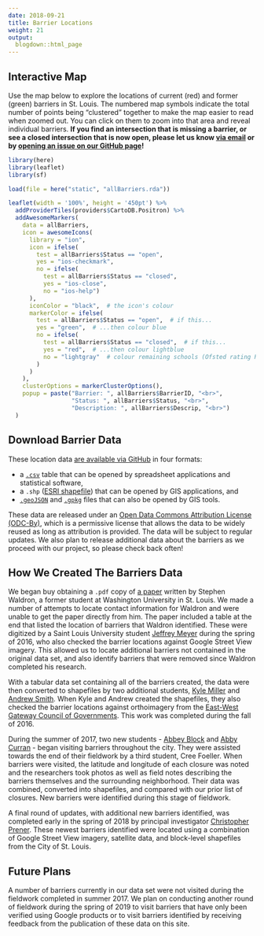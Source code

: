 ```yaml
---
date: 2018-09-21
title: Barrier Locations
weight: 21
output:
  blogdown::html_page
---
```


## Interactive Map
Use the map below to explore the locations of current (red) and former (green) barriers in St. Louis. The numbered map symbols  indicate the total number of points being "clustered" together to make the map easier to read when zoomed out. You can click on them to zoom into that area and reveal individual barriers. **If you find an intersection that is missing a barrier, or see a closed intersection that is now open, please let us know [via email](mailto:chris.prener@slu.edu) or by [opening an issue on our GitHub page](https://github.com/chris-prener/barriers-data/issues)!** 
<p> </p>
```r
library(here)
library(leaflet)
library(sf)

load(file = here("static", "allBarriers.rda"))

leaflet(width = '100%', height = '450pt') %>% 
  addProviderTiles(providers$CartoDB.Positron) %>% 
  addAwesomeMarkers(
    data = allBarriers, 
    icon = awesomeIcons(
      library = "ion",
      icon = ifelse(
        test = allBarriers$Status == "open",
        yes = "ios-checkmark", 
        no = ifelse(
          test = allBarriers$Status == "closed",
          yes = "ios-close",
          no = "ios-help")  
      ),
      iconColor = "black",  # the icon's colour
      markerColor = ifelse(
        test = allBarriers$Status == "open",  # if this...
        yes = "green",  # ...then colour blue
        no = ifelse(
          test = allBarriers$Status == "closed",  # if this...
          yes = "red",  # ...then colour lightblue
          no = "lightgray"  # colour remaining schools (Ofsted rating RI, I, SW or SM)
        )
      )
    ),
    clusterOptions = markerClusterOptions(),
    popup = paste("Barrier: ", allBarriers$BarrierID, "<br>",
                  "Status: ", allBarriers$Status, "<br>",
                  "Description: ", allBarriers$Descrip, "<br>")
  )
```
<p> </p>

## Download Barrier Data
These location data [are available via GitHub](https://github.com/chris-prener/barriers-data) in four formats: 

* a [`.csv`](https://en.wikipedia.org/wiki/Comma-separated_values) table that can be opened by spreadsheet applications and statistical software, 
* a `.shp` ([ESRI shapefile](https://en.wikipedia.org/wiki/Shapefile)) that can be opened by GIS applications, and 
* [`.geoJSON`](https://en.wikipedia.org/wiki/GeoJSON) and [`.gpkg`](https://en.wikipedia.org/wiki/GeoPackage) files that can also be opened by GIS tools. 

These data are released under an [Open Data Commons Attribution License (ODC-By)](http://opendatacommons.org/licenses/by/1.0/), which is a permissive license that allows the data to be widely reused as long as attribution is provided. The data will be subject to regular updates. We also plan to release additional data about the barriers as we proceed with our project, so please check back often!

## How We Created The Barriers Data
We began buy obtaining a `.pdf` copy of [a paper](https://www.scribd.com/document/31154170/Streets-Not-Through-Analysis-of-the-Blockages-and-Barricades-to-the-St-Louis-Street-Network) written by Stephen Waldron, a former student at Washington University in St. Louis. We made a number of attempts to locate contact information for Waldron and were unable to get the paper directly from him. The paper included a table at the end that listed the location of barriers that Waldron identified. These were digitized by a Saint Louis University student [Jeffrey Meyer](/team) during the spring of 2016, who also checked the barrier locations against Google Street View imagery. This allowed us to locate additional barriers not contained in the original data set, and also identify barriers that were removed since Waldron completed his research.

With a tabular data set containing all of the barriers created, the data were then converted to shapefiles by two additional students, [Kyle Miller](/team) and [Andrew Smith](/team). When Kyle and Andrew created the shapefiles, they also checked the barrier locations against orthoimagery from the [East-West Gateway Council of Governments](http://www.ewgateway.org/research-center/gis-maps/). This work was completed during the fall of 2016.

During the summer of 2017, two new students - [Abbey Block](/team) and [Abby Curran](/team) - began visiting barriers throughout the city. They were assisted towards the end of their fieldwork by a third student, Cree Foeller. When barriers were visited, the latitude and longitude of each closure was noted and the researchers took photos as well as field notes describing the barriers themselves and the surrounding neighborhood. Their data was combined, converted into shapefiles, and compared with our prior list of closures. New barriers were identified during this stage of fieldwork.

A final round of updates, with additional new barriers identified, was completed early in the spring of 2018 by principal investigator [Christopher Prener](/team). These newest barriers identified were located using a combination of Google Street View imagery, satellite data, and block-level shapefiles from the City of St. Louis.

## Future Plans
A number of barriers currently in our data set were not visited during the fieldwork completed in summer 2017. We plan on conducting another round of fieldwork during the spring of 2019 to visit barriers that have only been verified using Google products or to visit barriers identified by receiving feedback from the publication of these data on this site.
